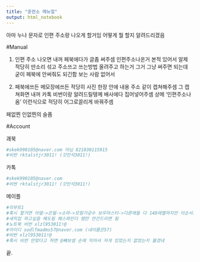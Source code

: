 ```yaml
---
title: "훈련소 메뉴얼"
output: html_notebook
---
```


아마 누나 문자로 인편 주소랑 나오게 할거임
어떻게 뭘 할지 알려드리겠음

#Manual

1. 인편 주소 나오면 내꺼 페북에다가 글좀 써주셈 \n 인편주소나온거 본적 있어서 알제 \n 적당히 딴소리 섞고 주소쓰고 쓰는방법 올려주고 하는거 그거 그냥 써주면 되는데 굳이 페북에 안써줘도 되긴함 보는 사람 없어서

2. 페북에쓰든 메모장에쓰든 적당히 사진 한장 안에 내용 주소 같이 캡쳐해주셈 \n 그 캡쳐화면 내꺼 카톡 비번이랑 알려드릴텡께 배사에다 집어넣어주셈 \n 상메 '인편주소나옴' 이런식으로 적당히 어그로끌리게 바꿔주셈

페없찐 인없찐의 슬픔

#Account

괘북
```r
#skek990105@naver.com 아님 821030115915
#비번 rktalstjr3011! (갓민석3011!)
```

카톡
```r
#skek990105@naver.com
#비번 rktalstjr3011! (갓민석3011!)
```

메이플
```r
#리부트1
#혹시 할거면 아델->은월->소마->모험가궁수 보우마스터->다른애들 다 140레벨까지만 이순서로ㄱㄱ
#새직업 하고싶음 해도됨 패스파인더 템만 안건드리면 됨
#노트북 비번 xlzl953011!@
#아이디 sodlfmadms57@naver.com (내이름은57)
#비번 xlzl953011!@
#혹시 비번 안맞다고 하면 @빼보셈 손에 익어서 저게 있었는지 없었는지 몰겠네
```

끝.